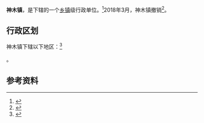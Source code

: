 {{中国乡级行政区|61/08/21/100/000}}

'''神木镇'''，是{{PRC admin/fullname|61/08/21/100/000|3}}下辖的一个[[乡镇|乡镇]]级行政单位。<ref>{{PRC admin/ref sgc|{{PRC admin/parent|61/08/21/100/000}}}}</ref>2018年3月，神木镇撤销<ref>{{Cite web|url=http://www.mca.gov.cn/article/sj/xzqh/2018/201804-12/201803-06041622.html|title=2018年中华人民共和国县以下行政区划变更情况（3月份）|accessdate=|author=中国民政部|date=|publisher=|deadurl=no|archiveurl=https://web.archive.org/web/20180610143827/http://www.mca.gov.cn/article/sj/xzqh/2018/201804-12/201803-06041622.html|archivedate=2018-06-10|df=}}</ref>。

== 行政区划 ==

神木镇下辖以下地区：<ref>{{PRC admin/ref sgc|61/08/21/100/000}}</ref>

{{PRC admin/children|61/08/21/100/000}}。

== 参考资料 ==

{{reflist}}

{{行政区划小作品}}
{{PRC admin/navcat|61/08/21/100/000}}